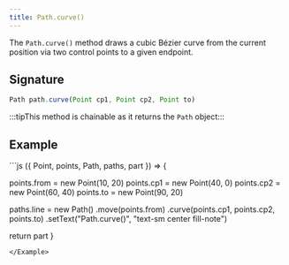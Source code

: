 ```yaml
---
title: Path.curve()
---
```


The `Path.curve()` method draws a cubic Bézier curve from the current position
via two control points to a given endpoint.

## Signature

```js
Path path.curve(Point cp1, Point cp2, Point to)
```

:::tipThis method is chainable as it returns the `Path` object:::

## Example

<Example caption="Example of the Path.curve() method">
```js
({ Point, points, Path, paths, part }) => {

  points.from = new Point(10, 20)
  points.cp1 = new Point(40, 0)
  points.cp2 = new Point(60, 40)
  points.to = new Point(90, 20)

  paths.line = new Path()
    .move(points.from)
    .curve(points.cp1, points.cp2, points.to)
    .setText("Path.curve()", "text-sm center fill-note")

  return part
}
```
</Example>
